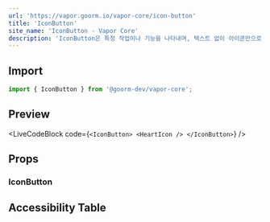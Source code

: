 ```yaml
---
url: 'https://vapor.goorm.io/vapor-core/icon-button'
title: 'IconButton'
site_name: 'IconButton - Vapor Core'
description: 'IconButton은 특정 작업이나 기능을 나타내며, 텍스트 없이 아이콘만으로 명령을 전달하는 버튼입니다.'
---
```


## Import

```js
import { IconButton } from '@goorm-dev/vapor-core';
```

## Preview

<LiveCodeBlock
    code={`<IconButton>
    <HeartIcon />
</IconButton>`}
/>

## Props

### IconButton

<PropsTable file="icon-button" section="props" />

## Accessibility Table

<AccessibilityTable file="icon-button" />
